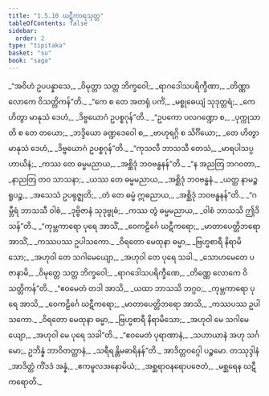 ```yaml
---
title: "1.5.10 ဃဋီကာရသုတ္တ"
tableOfContents: false
sidebar:
  order: 2
type: "tipitaka"
basket: "su"
book: "saga"
---
```



<DynamicBreadcrumb />

<Division number="50" book="saga">

<Paragraph number="272" type="verses" book="saga">
_“အဝိဟံ ဥပပန္နာသေ,_  
_ဝိမုတ္တာ သတ္တ ဘိက္ခဝေါ;_  
_ရာဂဒေါသပရိက္ခီဏာ,_  
_တိဏ္ဏာ လောကေ ဝိသတ္တိကန်”တိ._  

</Paragraph>

<Paragraph number="273" type="verses" book="saga">
_“ကေ စ တေ အတရုံ ပင်္ကံ,_  
_မစ္စုဓေယျံ သုဒုတ္တရံ;_  
_ကေ ဟိတွာ မာနုသံ ဒေဟံ,_  
_ဒိဗ္ဗယောဂံ ဥပစ္စဂုန်”တိ._  

</Paragraph>

<Paragraph number="274" type="verses" book="saga">
_“ဥပကော ပလဂဏ္ဍော စ,_  
_ပုက္ကုသာတိ စ တေ တယော;_  
_ဘဒ္ဒိယော ခဏ္ဍဒေဝေါ စ,_  
_ဗာဟုရဂ္ဂိ စ သိင်္ဂိယော;_  
_တေ ဟိတွာ မာနုသံ ဒေဟံ,_  
_ဒိဗ္ဗယောဂံ ဥပစ္စဂုန်”တိ._  

</Paragraph>

<Paragraph number="275" type="verses" book="saga">
_“ကုသလီ ဘာသသီ တေသံ,_  
_မာရပါသပ္ပဟာယိနံ;_  
_ကဿ တေ ဓမ္မမညာယ,_  
_အစ္ဆိဒုံ ဘဝဗန္ဓနန်”တိ._  

</Paragraph>

<Paragraph number="276" type="verses" book="saga">
_“န အညတြ ဘဂဝတာ,_  
_နာညတြ တဝ သာသနာ;_  
_ယဿ တေ ဓမ္မမညာယ,_  
_အစ္ဆိဒုံ ဘဝဗန္ဓနံ._  

</Paragraph>

<Paragraph number="277" type="verses" book="saga">
_ယတ္ထ နာမဉ္စ ရူပဉ္စ,_  
_အသေသံ ဥပရုဇ္ဈတိ;_  
_တံ တေ ဓမ္မံ ဣဓညာယ,_  
_အစ္ဆိဒုံ ဘဝဗန္ဓနန်”တိ._  

</Paragraph>

<Paragraph number="278" type="verses" book="saga">
_“ဂမ္ဘီရံ ဘာသသီ ဝါစံ,_  
_ဒုဗ္ဗိဇာနံ သုဒုဗ္ဗုဓံ;_  
_ကဿ တွံ ဓမ္မမညာယ,_  
_ဝါစံ ဘာသသိ ဤဒိသန်”တိ._  

</Paragraph>

<Paragraph number="279" type="verses" book="saga">
_“ကုမ္ဘကာရော ပုရေ အာသိံ,_  
_ဝေကဠိင်္ဂေ ဃဋီကရော;_  
_မာတာပေတ္တိဘရော အာသိံ,_  
_ကဿပဿ ဥပါသကော._  

</Paragraph>

<Paragraph number="280" type="verses" book="saga">
_ဝိရတော မေထုနာ ဓမ္မာ,_  
_ဗြဟ္မစာရီ နိရာမိသော;_  
_အဟုဝါ တေ သဂါမေယျော,_  
_အဟုဝါ တေ ပုရေ သခါ._  

</Paragraph>

<Paragraph number="281" type="verses" book="saga">
_သောဟမေတေ ပဇာနာမိ,_  
_ဝိမုတ္တေ သတ္တ ဘိက္ခဝေါ;_  
_ရာဂဒေါသပရိက္ခီဏေ,_  
_တိဏ္ဏေ လောကေ ဝိသတ္တိကန်”တိ._  

</Paragraph>

<Paragraph number="282" type="verses" book="saga">
_“ဧဝမေတံ တဒါ အာသိ,_  
_ယထာ ဘာသသိ ဘဂ္ဂဝ;_  
_ကုမ္ဘကာရော ပုရေ အာသိ,_  
_ဝေကဠိင်္ဂေ ဃဋီကရော;_  
_မာတာပေတ္တိဘရော အာသိ,_  
_ကဿပဿ ဥပါသကော._  

</Paragraph>

<Paragraph number="283" type="verses" book="saga">
_ဝိရတော မေထုနာ ဓမ္မာ,_  
_ဗြဟ္မစာရီ နိရာမိသော;_  
_အဟုဝါ မေ သဂါမေယျော,_  
_အဟုဝါ မေ ပုရေ သခါ”တိ._  

</Paragraph>

<Paragraph number="284" type="verses" book="saga">
_“ဧဝမေတံ ပုရာဏာနံ,_  
_သဟာယာနံ အဟု သင်္ဂမော;_  
ဥဘိန္နံ ဘာဝိတတ္တာနံ,_  
_သရီရန္တိမဓာရိနန်”တိ._  


</Paragraph>
</Division>

<Paragraph number="285" type="center" book="saga">
အာဒိတ္တဝဂ္ဂေါ ပဉ္စမော.



</Paragraph>

<Paragraph number="286" type="center" book="saga">
တဿုဒ္ဒါနံ


</Paragraph>

<Paragraph number="287" type="verses" book="saga">
_အာဒိတ္တံ ကိံဒဒံ အန္နံ,_  
_ဧကမူလအနောမိယံ;_  
_အစ္ဆရာဝနရောပဇေတံ,_  
_မစ္ဆရေန ဃဋီကရောတိ._
</Paragraph>